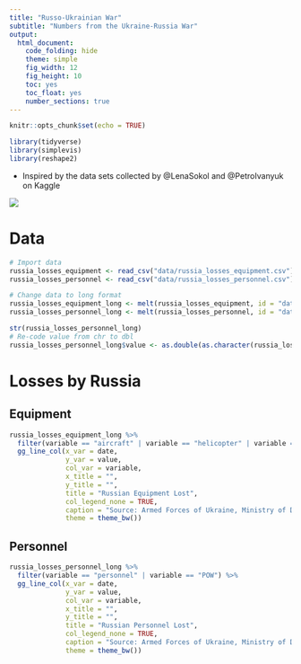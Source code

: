 ```yaml
---
title: "Russo-Ukrainian War"
subtitle: "Numbers from the Ukraine-Russia War"
output: 
  html_document:
    code_folding: hide
    theme: simple
    fig_width: 12
    fig_height: 10
    toc: yes
    toc_float: yes
    number_sections: true
---
```

```r
knitr::opts_chunk$set(echo = TRUE)

library(tidyverse)
library(simplevis)
library(reshape2)
```

  - Inspired by the data sets collected by @LenaSokol and @PetroIvanyuk on Kaggle

![](https://ichef.bbci.co.uk/news/976/cpsprodpb/2CDE/production/_124868411_ukraine_russian_control_areas_map_2x640-nc.png)

# Data

```r
# Import data
russia_losses_equipment <- read_csv("data/russia_losses_equipment.csv")
russia_losses_personnel <- read_csv("data/russia_losses_personnel.csv")
```

```r
# Change data to long format
russia_losses_equipment_long <- melt(russia_losses_equipment, id = "date")
russia_losses_personnel_long <- melt(russia_losses_personnel, id = "date")

str(russia_losses_personnel_long)
# Re-code value from chr to dbl
russia_losses_personnel_long$value <- as.double(as.character(russia_losses_personnel_long$value))
```

# Losses by Russia
## Equipment
```r
russia_losses_equipment_long %>% 
  filter(variable == "aircraft" | variable == "helicopter" | variable == "tank" | variable == "APC" | variable == "field artillery" | variable == "drone") %>%
  gg_line_col(x_var = date,
              y_var = value,
              col_var = variable,
              x_title = "",
              y_title = "",
              title = "Russian Equipment Lost",
              col_legend_none = TRUE,
              caption = "Source: Armed Forces of Ukraine, Ministry of Defense of Ukraine. Graphic: @wyuet",
              theme = theme_bw())

```

## Personnel
```r
russia_losses_personnel_long %>% 
  filter(variable == "personnel" | variable == "POW") %>% 
  gg_line_col(x_var = date,
              y_var = value,
              col_var = variable,
              x_title = "",
              y_title = "",
              title = "Russian Personnel Lost",
              col_legend_none = TRUE,
              caption = "Source: Armed Forces of Ukraine, Ministry of Defense of Ukraine. Graphic: @wyuet",
              theme = theme_bw())
```

